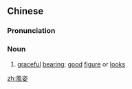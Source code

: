 {{also|风姿}}
==Chinese==
{{zh-forms|s=风姿}}

===Pronunciation===
{{zh-pron
|m=fēngzī
|c=fung1 zi1
|cat=n
}}

===Noun===
{{zh-noun}}

# [[graceful]] [[bearing]]; [[good]] [[figure]] or [[looks]]

[[zh:風姿]]